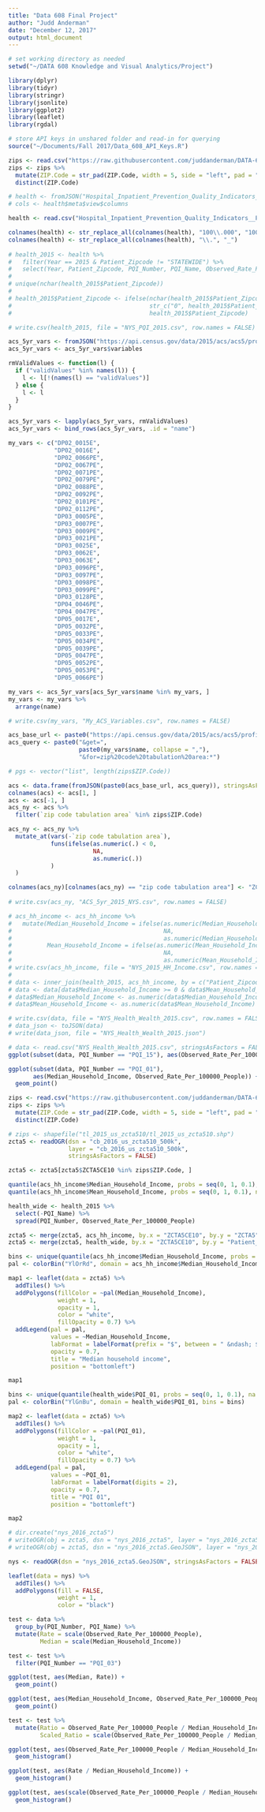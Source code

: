 ```yaml
---
title: "Data 608 Final Project"
author: "Judd Anderman"
date: "December 12, 2017"
output: html_document
---
```


```r
# set working directory as needed
setwd("~/DATA 608 Knowledge and Visual Analytics/Project")
```

```r
library(dplyr)
library(tidyr)
library(stringr)
library(jsonlite)
library(ggplot2)
library(leaflet)
library(rgdal)
```

```r
# store API keys in unshared folder and read-in for querying
source("~/Documents/Fall 2017/Data_608_API_Keys.R")
```

```r
zips <- read.csv("https://raw.githubusercontent.com/juddanderman/DATA-608-Knowledge-and-Visual-Analytics-/master/Project/Data/New_York_State_ZIP_Codes-County_FIPS_Cross-Reference.csv", stringsAsFactors = FALSE)
zips <- zips %>%
  mutate(ZIP.Code = str_pad(ZIP.Code, width = 5, side = "left", pad = "0")) %>%
  distinct(ZIP.Code)
```

```r
# health <- fromJSON("Hospital_Inpatient_Prevention_Quality_Indicators__PQI__for_Adult_Discharges_by_Zip_Code__SPARCS___Beginning_2009.json")
# cols <- health$meta$view$columns

health <- read.csv("Hospital_Inpatient_Prevention_Quality_Indicators__PQI__for_Adult_Discharges_by_Zip_Code__SPARCS___Beginning_2009.csv", stringsAsFactors = FALSE)

colnames(health) <- str_replace_all(colnames(health), "100\\.000", "100000")
colnames(health) <- str_replace_all(colnames(health), "\\.", "_")
 
# health_2015 <- health %>% 
#   filter(Year == 2015 & Patient_Zipcode != "STATEWIDE") %>%
#   select(Year, Patient_Zipcode, PQI_Number, PQI_Name, Observed_Rate_Per_100000_People)
# 
# unique(nchar(health_2015$Patient_Zipcode))
# 
# health_2015$Patient_Zipcode <- ifelse(nchar(health_2015$Patient_Zipcode) == 4, 
#                                       str_c("0", health_2015$Patient_Zipcode),
#                                       health_2015$Patient_Zipcode)

# write.csv(health_2015, file = "NYS_PQI_2015.csv", row.names = FALSE)
```

```r
acs_5yr_vars <- fromJSON("https://api.census.gov/data/2015/acs/acs5/profile/variables.json")
acs_5yr_vars <- acs_5yr_vars$variables

rmValidValues <- function(l) {
  if ("validValues" %in% names(l)) {
    l <- l[!(names(l) == "validValues")]
  } else {
    l <- l
  }
}

acs_5yr_vars <- lapply(acs_5yr_vars, rmValidValues)
acs_5yr_vars <- bind_rows(acs_5yr_vars, .id = "name")
```

```r
my_vars <- c("DP02_0015E",
             "DP02_0016E",
             "DP02_0066PE",
             "DP02_0067PE",
             "DP02_0071PE",
             "DP02_0079PE",
             "DP02_0088PE",
             "DP02_0092PE",
             "DP02_0101PE",
             "DP02_0112PE",
             "DP03_0005PE",
             "DP03_0007PE",
             "DP03_0009PE",
             "DP03_0021PE",
             "DP03_0025E",
             "DP03_0062E",
             "DP03_0063E",
             "DP03_0096PE",
             "DP03_0097PE",
             "DP03_0098PE",
             "DP03_0099PE",
             "DP03_0128PE",
             "DP04_0046PE",
             "DP04_0047PE",
             "DP05_0017E",
             "DP05_0032PE",
             "DP05_0033PE",
             "DP05_0034PE",
             "DP05_0039PE",
             "DP05_0047PE",
             "DP05_0052PE",
             "DP05_0053PE",
             "DP05_0066PE")

my_vars <- acs_5yr_vars[acs_5yr_vars$name %in% my_vars, ]
my_vars <- my_vars %>%
  arrange(name)

# write.csv(my_vars, "My_ACS_Variables.csv", row.names = FALSE)
```

```r
acs_base_url <- paste0("https://api.census.gov/data/2015/acs/acs5/profile?key=", census_key)
acs_query <- paste0("&get=",
                    paste0(my_vars$name, collapse = ","),
                    "&for=zip%20code%20tabulation%20area:*")

# pgs <- vector("list", length(zips$ZIP.Code))

acs <- data.frame(fromJSON(paste0(acs_base_url, acs_query)), stringsAsFactors = FALSE)
colnames(acs) <- acs[1, ]
acs <- acs[-1, ]
acs_ny <- acs %>%
  filter(`zip code tabulation area` %in% zips$ZIP.Code)

acs_ny <- acs_ny %>%
  mutate_at(vars(-`zip code tabulation area`),
            funs(ifelse(as.numeric(.) < 0,
                        NA,
                        as.numeric(.))
            )
  )

colnames(acs_ny)[colnames(acs_ny) == "zip code tabulation area"] <- "ZCTA5"
            
# write.csv(acs_ny, "ACS_5yr_2015_NYS.csv", row.names = FALSE)

# acs_hh_income <- acs_hh_income %>%
#   mutate(Median_Household_Income = ifelse(as.numeric(Median_Household_Income) < 0, 
#                                           NA,
#                                           as.numeric(Median_Household_Income)),
#          Mean_Household_Income = ifelse(as.numeric(Mean_Household_Income) < 0, 
#                                           NA,
#                                           as.numeric(Mean_Household_Income)))
# write.csv(acs_hh_income, file = "NYS_2015_HH_Income.csv", row.names = FALSE)
# 
# data <- inner_join(health_2015, acs_hh_income, by = c("Patient_Zipcode" = "ZCTA5"))
# data <- data[data$Median_Household_Income >= 0 & data$Mean_Household_Income >= 0, ]
# data$Median_Household_Income <- as.numeric(data$Median_Household_Income)
# data$Mean_Household_Income <- as.numeric(data$Mean_Household_Income)

# write.csv(data, file = "NYS_Health_Wealth_2015.csv", row.names = FALSE)
# data_json <- toJSON(data)
# write(data_json, file = "NYS_Health_Wealth_2015.json")
```

```r
# data <- read.csv("NYS_Health_Wealth_2015.csv", stringsAsFactors = FALSE)
ggplot(subset(data, PQI_Number == "PQI_15"), aes(Observed_Rate_Per_100000_People)) + geom_histogram()

ggplot(subset(data, PQI_Number == "PQI_01"), 
       aes(Median_Household_Income, Observed_Rate_Per_100000_People)) +
  geom_point()
```

```r
zips <- read.csv("https://raw.githubusercontent.com/juddanderman/DATA-608-Knowledge-and-Visual-Analytics-/master/Project/Data/New_York_State_ZIP_Codes-County_FIPS_Cross-Reference.csv", stringsAsFactors = FALSE)
zips <- zips %>%
  mutate(ZIP.Code = str_pad(ZIP.Code, width = 5, side = "left", pad = "0")) %>%
  distinct(ZIP.Code)

# zips <- shapefile("tl_2015_us_zcta510/tl_2015_us_zcta510.shp")
zcta5 <- readOGR(dsn = "cb_2016_us_zcta510_500k", 
                 layer = "cb_2016_us_zcta510_500k",
                 stringsAsFactors = FALSE)

zcta5 <- zcta5[zcta5$ZCTA5CE10 %in% zips$ZIP.Code, ]

quantile(acs_hh_income$Median_Household_Income, probs = seq(0, 1, 0.1), na.rm = TRUE)
quantile(acs_hh_income$Mean_Household_Income, probs = seq(0, 1, 0.1), na.rm = TRUE)

health_wide <- health_2015 %>%
  select(-PQI_Name) %>%
  spread(PQI_Number, Observed_Rate_Per_100000_People)

zcta5 <- merge(zcta5, acs_hh_income, by.x = "ZCTA5CE10", by.y = "ZCTA5")
zcta5 <- merge(zcta5, health_wide, by.x = "ZCTA5CE10", by.y = "Patient_Zipcode")

bins <- unique(quantile(acs_hh_income$Median_Household_Income, probs = seq(0, 1, 0.1), na.rm = TRUE))
pal <- colorBin("YlOrRd", domain = acs_hh_income$Median_Household_Income, bins = bins)

map1 <- leaflet(data = zcta5) %>% 
  addTiles() %>% 
  addPolygons(fillColor = ~pal(Median_Household_Income), 
              weight = 1, 
              opacity = 1,
              color = "white",
              fillOpacity = 0.7) %>% 
  addLegend(pal = pal, 
            values = ~Median_Household_Income,
            labFormat = labelFormat(prefix = "$", between = " &ndash; $", digits = 0),
            opacity = 0.7, 
            title = "Median household income",
            position = "bottomleft")

map1

bins <- unique(quantile(health_wide$PQI_01, probs = seq(0, 1, 0.1), na.rm = TRUE))
pal <- colorBin("YlGnBu", domain = health_wide$PQI_01, bins = bins)

map2 <- leaflet(data = zcta5) %>% 
  addTiles() %>% 
  addPolygons(fillColor = ~pal(PQI_01), 
              weight = 1, 
              opacity = 1,
              color = "white",
              fillOpacity = 0.7) %>% 
  addLegend(pal = pal, 
            values = ~PQI_01,
            labFormat = labelFormat(digits = 2),
            opacity = 0.7, 
            title = "PQI 01",
            position = "bottomleft")

map2
```

```r
# dir.create("nys_2016_zcta5")
# writeOGR(obj = zcta5, dsn = "nys_2016_zcta5", layer = "nys_2016_zcta5", driver = "ESRI Shapefile")
# writeOGR(obj = zcta5, dsn = "nys_2016_zcta5.GeoJSON", layer = "nys_2016_zcta5", driver = "GeoJSON")

nys <- readOGR(dsn = "nys_2016_zcta5.GeoJSON", stringsAsFactors = FALSE)

leaflet(data = nys) %>% 
  addTiles() %>% 
  addPolygons(fill = FALSE, 
              weight = 1, 
              color = "black")
```

```r
test <- data %>%
  group_by(PQI_Number, PQI_Name) %>%
  mutate(Rate = scale(Observed_Rate_Per_100000_People),
         Median = scale(Median_Household_Income))

test <- test %>%
  filter(PQI_Number == "PQI_03")

ggplot(test, aes(Median, Rate)) +
  geom_point()

ggplot(test, aes(Median_Household_Income, Observed_Rate_Per_100000_People)) +
  geom_point()

test <- test %>%
  mutate(Ratio = Observed_Rate_Per_100000_People / Median_Household_Income,
         Scaled_Ratio = scale(Observed_Rate_Per_100000_People / Median_Household_Income))

ggplot(test, aes(Observed_Rate_Per_100000_People / Median_Household_Income)) +
  geom_histogram()

ggplot(test, aes(Rate / Median_Household_Income)) +
  geom_histogram()

ggplot(test, aes(scale(Observed_Rate_Per_100000_People / Median_Household_Income))) +
  geom_histogram()
```